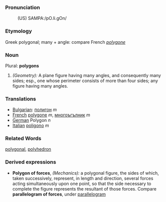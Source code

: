 ===Pronunciation===
:(US) SAMPA:/pO.li.gOn/

===Etymology===
Greek polygonal; many + angle: compare French ''[[polygone]]''

===Noun===
Plural: '''polygons'''
#''(Geometry):'' A plane figure having many angles, and consequently many sides; esp., one whose perimeter consists of more than four sides; any figure having many angles.

===Translations===
*[[Bulgarian]]: [[полигон]] ''m''
*[[French]] [[polygone]] ''m'', [[многоъгълник]] ''m''
*[[German]] Polygon ''n''
*[[Italian]] [[poligono]] ''m''

===Related Words===
[[polygonal]], [[polyhedron]]

===Derived expressions===
*'''Polygon of forces''', ''(Mechanics):'' a polygonal figure, the sides of which, taken successively, represent, in length and direction, several forces acting simultaneously upon one point, so that the side necessary to complete the figure represents the resultant of those forces. Compare '''parallelogram of forces''', under [[parallelogram]]